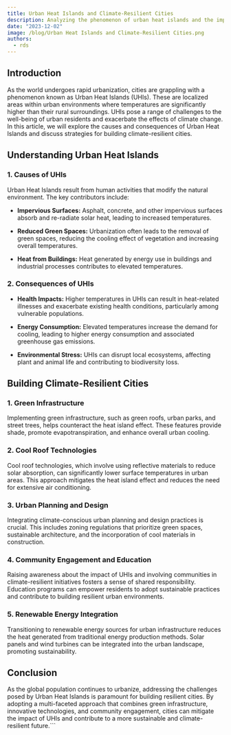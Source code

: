```yaml
---
title: Urban Heat Islands and Climate-Resilient Cities
description: Analyzing the phenomenon of urban heat islands and the imperative to build climate-resilient cities, exploring strategies for mitigating heat-related challenges and fostering sustainable urban environments
date: "2023-12-02"
image: /blog/Urban Heat Islands and Climate-Resilient Cities.png
authors:
  - rds
---
```


## Introduction

As the world undergoes rapid urbanization, cities are grappling with a phenomenon known as Urban Heat Islands (UHIs). These are localized areas within urban environments where temperatures are significantly higher than their rural surroundings. UHIs pose a range of challenges to the well-being of urban residents and exacerbate the effects of climate change. In this article, we will explore the causes and consequences of Urban Heat Islands and discuss strategies for building climate-resilient cities.

## Understanding Urban Heat Islands

### 1. **Causes of UHIs**

   Urban Heat Islands result from human activities that modify the natural environment. The key contributors include:

   - **Impervious Surfaces:** Asphalt, concrete, and other impervious surfaces absorb and re-radiate solar heat, leading to increased temperatures.
   
   - **Reduced Green Spaces:** Urbanization often leads to the removal of green spaces, reducing the cooling effect of vegetation and increasing overall temperatures.

   - **Heat from Buildings:** Heat generated by energy use in buildings and industrial processes contributes to elevated temperatures.

### 2. **Consequences of UHIs**

   - **Health Impacts:** Higher temperatures in UHIs can result in heat-related illnesses and exacerbate existing health conditions, particularly among vulnerable populations.

   - **Energy Consumption:** Elevated temperatures increase the demand for cooling, leading to higher energy consumption and associated greenhouse gas emissions.

   - **Environmental Stress:** UHIs can disrupt local ecosystems, affecting plant and animal life and contributing to biodiversity loss.

## Building Climate-Resilient Cities

### 1. **Green Infrastructure**

   Implementing green infrastructure, such as green roofs, urban parks, and street trees, helps counteract the heat island effect. These features provide shade, promote evapotranspiration, and enhance overall urban cooling.

### 2. **Cool Roof Technologies**

   Cool roof technologies, which involve using reflective materials to reduce solar absorption, can significantly lower surface temperatures in urban areas. This approach mitigates the heat island effect and reduces the need for extensive air conditioning.

### 3. **Urban Planning and Design**

   Integrating climate-conscious urban planning and design practices is crucial. This includes zoning regulations that prioritize green spaces, sustainable architecture, and the incorporation of cool materials in construction.

### 4. **Community Engagement and Education**

   Raising awareness about the impact of UHIs and involving communities in climate-resilient initiatives fosters a sense of shared responsibility. Education programs can empower residents to adopt sustainable practices and contribute to building resilient urban environments.

### 5. **Renewable Energy Integration**

   Transitioning to renewable energy sources for urban infrastructure reduces the heat generated from traditional energy production methods. Solar panels and wind turbines can be integrated into the urban landscape, promoting sustainability.

## Conclusion

As the global population continues to urbanize, addressing the challenges posed by Urban Heat Islands is paramount for building resilient cities. By adopting a multi-faceted approach that combines green infrastructure, innovative technologies, and community engagement, cities can mitigate the impact of UHIs and contribute to a more sustainable and climate-resilient future.```